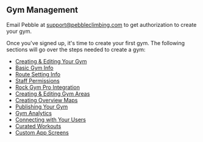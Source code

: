 ## Gym Management

Email Pebble at [support@pebbleclimbing.com](mailto:support@pebbleclimbing.com) to get authorization to create your gym.

Once you've signed up, it's time to create your first gym. The following sections will go over the steps needed to create a gym:

- [Creating & Editing Your Gym](/gym-management/create-gym)
- [Basic Gym Info](/gym-management/basic-gym-info)
- [Route Setting Info](/gym-management/route-setting-info)
- [Staff Permissions](/gym-management/staff-permissions)
- [Rock Gym Pro Integration](/gym-management/rgp-integration)
- [Creating & Editing Gym Areas](/gym-management/create-gym-area)
- [Creating Overview Maps](/gym-management/create-overview-maps)
- [Publishing Your Gym](/gym-management/publish-gym)
- [Gym Analytics](/gym-management/gym-analytics)
- [Connecting with Your Users](/gym-management/notify-users)
- [Curated Workouts](/gym-management/curated-workouts)
- [Custom App Screens](/gym-management/custom-app-screens)
<!-- - [Pebble API](/gym-management/pebble-api) -->
